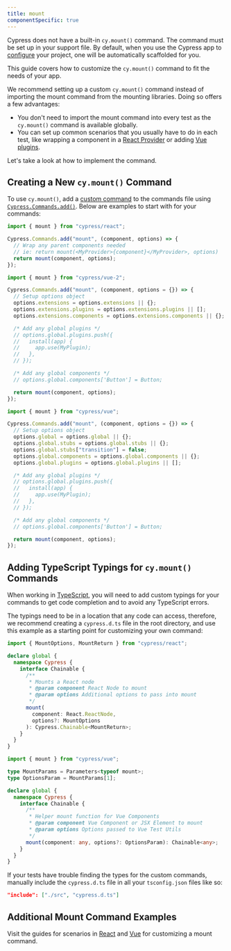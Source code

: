 ```yaml
---
title: mount
componentSpecific: true
---
```


<CtBetaAlert></CtBetaAlert>

Cypress does not have a built-in `cy.mount()` command. The command must be set
up in your support file. By default, when you use the Cypress app to
[configure](guides/component-testing/component-framework-configuration#Automatic-Configuration-Recommended)
your project, one will be automatically scaffolded for you.

This guide covers how to customize the `cy.mount()` command to fit the needs of
your app.

We recommend setting up a custom `cy.mount()` command instead of importing the
mount command from the mounting libraries. Doing so offers a few advantages:

- You don't need to import the mount command into every test as the `cy.mount()`
  command is available globally.
- You can set up common scenarios that you usually have to do in each test, like
  wrapping a component in a
  [React Provider](https://reactjs.org/docs/context.html) or adding
  [Vue plugins](https://vuejs.org/v2/guide/plugins.html).

Let's take a look at how to implement the command.

## Creating a New `cy.mount()` Command

<ImportMountFunctions />

<ImportMountFunctions />

To use `cy.mount()`, add a [custom command](/api/cypress-api/custom-commands) to
the commands file using
[`Cypress.Commands.add()`](/api/cypress-api/custom-commands). Below are examples
to start with for your commands:

<Tabs>
<TabItem value='React'>

```js
import { mount } from "cypress/react";

Cypress.Commands.add("mount", (component, options) => {
  // Wrap any parent components needed
  // ie: return mount(<MyProvider>{component}</MyProvider>, options)
  return mount(component, options);
});
```

</TabItem>
<TabItem value='Vue 2'>

```js
import { mount } from "cypress/vue-2";

Cypress.Commands.add("mount", (component, options = {}) => {
  // Setup options object
  options.extensions = options.extensions || {};
  options.extensions.plugins = options.extensions.plugins || [];
  options.extensions.components = options.extensions.components || {};

  /* Add any global plugins */
  // options.global.plugins.push({
  //   install(app) {
  //     app.use(MyPlugin);
  //   },
  // });

  /* Add any global components */
  // options.global.components['Button'] = Button;

  return mount(component, options);
});
```

</TabItem>
<TabItem value='Vue 3'>

```js
import { mount } from "cypress/vue";

Cypress.Commands.add("mount", (component, options = {}) => {
  // Setup options object
  options.global = options.global || {};
  options.global.stubs = options.global.stubs || {};
  options.global.stubs["transition"] = false;
  options.global.components = options.global.components || {};
  options.global.plugins = options.global.plugins || [];

  /* Add any global plugins */
  // options.global.plugins.push({
  //   install(app) {
  //     app.use(MyPlugin);
  //   },
  // });

  /* Add any global components */
  // options.global.components['Button'] = Button;

  return mount(component, options);
});
```

</TabItem>
</Tabs>

## Adding TypeScript Typings for `cy.mount()` Commands

When working in
[TypeScript](https://docs.cypress.io/guides/tooling/typescript-support), you
will need to add custom typings for your commands to get code completion and to
avoid any TypeScript errors.

The typings need to be in a location that any code can access, therefore, we
recommend creating a `cypress.d.ts` file in the root directory, and use this
example as a starting point for customizing your own command:

<Tabs>
<TabItem value='React'>

```ts
import { MountOptions, MountReturn } from "cypress/react";

declare global {
  namespace Cypress {
    interface Chainable {
      /**
       * Mounts a React node
       * @param component React Node to mount
       * @param options Additional options to pass into mount
       */
      mount(
        component: React.ReactNode,
        options?: MountOptions
      ): Cypress.Chainable<MountReturn>;
    }
  }
}
```

</TabItem>
<TabItem value='Vue'>

```ts
import { mount } from "cypress/vue";

type MountParams = Parameters<typeof mount>;
type OptionsParam = MountParams[1];

declare global {
  namespace Cypress {
    interface Chainable {
      /**
       * Helper mount function for Vue Components
       * @param component Vue Component or JSX Element to mount
       * @param options Options passed to Vue Test Utils
       */
      mount(component: any, options?: OptionsParam): Chainable<any>;
    }
  }
}
```

</TabItem>
</Tabs>

If your tests have trouble finding the types for the custom commands, manually
include the `cypress.d.ts` file in all your `tsconfig.json` files like so:

```json
"include": ["./src", "cypress.d.ts"]
```

## Additional Mount Command Examples

Visit the guides for scenarios in
[React](/guides/component-testing/custom-mount-react) and
[Vue](/guides/component-testing/custom-mount-vue) for customizing a mount
command.
